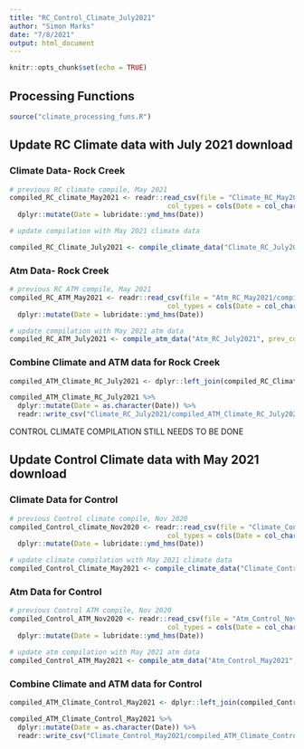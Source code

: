 ```yaml
---
title: "RC_Control_Climate_July2021"
author: "Simon Marks"
date: "7/8/2021"
output: html_document
---
```


```r
knitr::opts_chunk$set(echo = TRUE)
```

## Processing Functions

```r

source("climate_processing_funs.R")

```

## Update RC Climate data with July 2021 download

### Climate Data- Rock Creek

```r

# previous RC climate compile, May 2021
compiled_RC_climate_May2021 <- readr::read_csv(file = "Climate_RC_May2021/compiled_Climate_RC_May2021.csv", 
                                       col_types = cols(Date = col_character(), .default = col_double())) %>% 
  dplyr::mutate(Date = lubridate::ymd_hms(Date))

```

```r

# update compilation with May 2021 climate data

compiled_RC_Climate_July2021 <- compile_climate_data("Climate_RC_July2021", prev_compile = compiled_RC_climate_May2021, written_file_name = "compiled_Climate_RC_July2021.csv")

```

### Atm Data- Rock Creek

```r

# previous RC ATM compile, May 2021
compiled_RC_ATM_May2021 <- readr::read_csv(file = "Atm_RC_May2021/compiled_ATM_RC_May2021.csv", 
                                       col_types = cols(Date = col_character(), .default = col_double())) %>% 
  dplyr::mutate(Date = lubridate::ymd_hms(Date))

# update compilation with May 2021 atm data
compiled_RC_ATM_July2021 <- compile_atm_data("Atm_RC_July2021", prev_compile = compiled_RC_ATM_May2021, written_file_name = "compiled_Atm_RC_July2021.csv")


```

### Combine Climate and ATM data for Rock Creek

```r

compiled_ATM_Climate_RC_July2021 <- dplyr::left_join(compiled_RC_Climate_July2021, compiled_RC_ATM_July2021, by = "Date") 

compiled_ATM_Climate_RC_July2021 %>% 
  dplyr::mutate(Date = as.character(Date)) %>% 
  readr::write_csv("Climate_RC_July2021/compiled_ATM_Climate_RC_July2021.csv")

```

############################ CONTROL CLIMATE COMPILATION STILL NEEDS TO BE DONE


## Update Control Climate data with May 2021 download

### Climate Data for Control

```r

# previous Control climate compile, Nov 2020
compiled_Control_climate_Nov2020 <- readr::read_csv(file = "Climate_Control_Nov2020/compiled_Climate_Control_Nov2020.csv", 
                                       col_types = cols(Date = col_character(), .default = col_double())) %>% 
  dplyr::mutate(Date = lubridate::ymd_hms(Date))

# update climate compilation with May 2021 climate data
compiled_Control_Climate_May2021 <- compile_climate_data("Climate_Control_May2021", prev_compile = compiled_Control_climate_Nov2020, written_file_name = "compiled_Climate_Control_May2021.csv")

```

### Atm Data for Control

```r

# previous Control ATM compile, Nov 2020
compiled_Control_ATM_Nov2020 <- readr::read_csv(file = "Atm_Control_Nov2020/compiled_ATM_Control_Nov2020.csv", 
                                       col_types = cols(Date = col_character(), .default = col_double())) %>% 
  dplyr::mutate(Date = lubridate::ymd_hms(Date))

# update atm compilation with May 2021 atm data
compiled_Control_ATM_May2021 <- compile_atm_data("Atm_Control_May2021", prev_compile = compiled_Control_ATM_Nov2020, written_file_name = "compiled_Atm_Control_May2021.csv")


```

### Combine Climate and ATM data for Control

```r
compiled_ATM_Climate_Control_May2021 <- dplyr::left_join(compiled_Control_Climate_May2021, compiled_Control_ATM_May2021, by = "Date") 

compiled_ATM_Climate_Control_May2021 %>% 
  dplyr::mutate(Date = as.character(Date)) %>% 
  readr::write_csv("Climate_Control_May2021/compiled_ATM_Climate_Control_May2021.csv")

```
